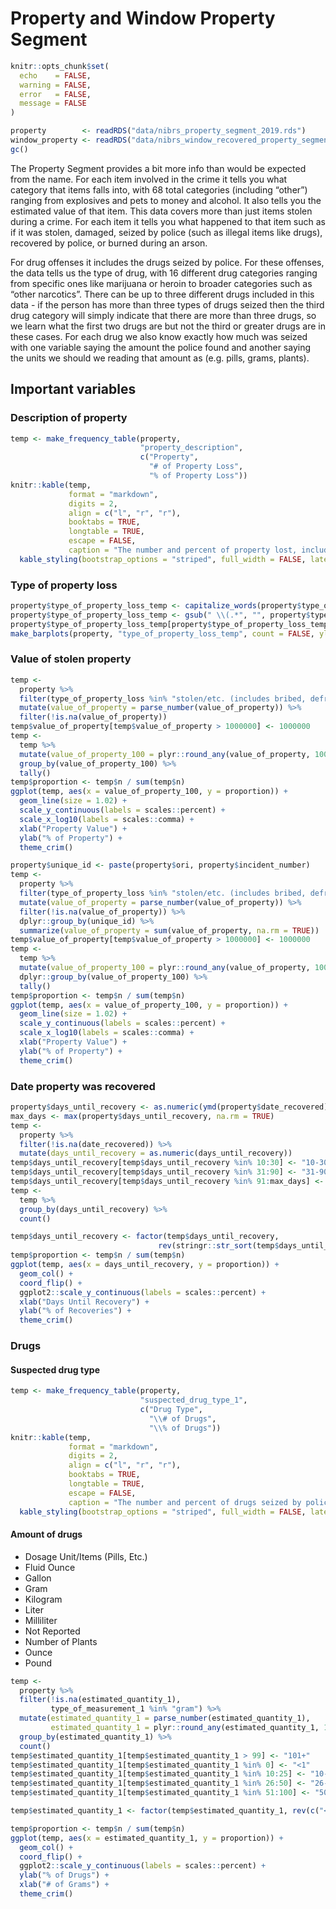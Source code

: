# Property and Window Property Segment

```r
knitr::opts_chunk$set(
  echo    = FALSE,
  warning = FALSE,
  error   = FALSE,
  message = FALSE
)
```

```r
property        <- readRDS("data/nibrs_property_segment_2019.rds")
window_property <- readRDS("data/nibrs_window_recovered_property_segment_2019.rds")
gc()
```

The Property Segment provides a bit more info than would be expected from the name. For each item involved in the crime it tells you what category that items falls into, with 68 total categories (including "other") ranging from explosives and pets to money and alcohol. It also tells you the estimated value of that item. This data covers more than just items stolen during a crime. For each item it tells you what happened to that item such as if it was stolen, damaged, seized by police (such as illegal items like drugs), recovered by police, or burned during an arson.

For drug offenses it includes the drugs seized by police. For these offenses, the data tells us the type of drug, with 16 different drug categories ranging from specific ones like marijuana or heroin to broader categories such as "other narcotics". There can be up to three different drugs included in this data - if the person has more than three types of drugs seized then the third drug category will simply indicate that there are more than three drugs, so we learn what the first two drugs are but not the third or greater drugs are in these cases. For each drug we also know exactly how much was seized with one variable saying the amount the police found and another saying the units we should we reading that amount as (e.g. pills, grams, plants). 

## Important variables

### Description of property

```r
temp <- make_frequency_table(property,
                             "property_description",
                             c("Property",
                               "# of Property Loss",
                               "% of Property Loss"))
knitr::kable(temp, 
             format = "markdown",
             digits = 2, 
             align = c("l", "r", "r"),
             booktabs = TRUE, 
             longtable = TRUE,
             escape = FALSE,
             caption = "The number and percent of property lost, including property stolen (including forcibly taken such as during a robbery) in a crime, burned in an arson, or seized by police (generally in drug arrests), for all offenses in 2019. Each offense can have multiple items stolen/seized.") %>%
  kable_styling(bootstrap_options = "striped", full_width = FALSE, latex_options = c("hold_position", "repeat_header"))
```

\setstretch{1.15}

### Type of property loss

```r
property$type_of_property_loss_temp <- capitalize_words(property$type_of_property_loss)
property$type_of_property_loss_temp <- gsub(" \\(.*", "", property$type_of_property_loss_temp, ignore.case = TRUE)
property$type_of_property_loss_temp[property$type_of_property_loss_temp == "Stolen/Etc."] <- "Stolen/Robbed/Etc."
make_barplots(property, "type_of_property_loss_temp", count = FALSE, ylab = "% of Property")
```


### Value of stolen property

```r
temp <-
  property %>%
  filter(type_of_property_loss %in% "stolen/etc. (includes bribed, defrauded, embezzled, extorted, ransomed, robbed, etc.)") %>%
  mutate(value_of_property = parse_number(value_of_property)) %>%
  filter(!is.na(value_of_property))
temp$value_of_property[temp$value_of_property > 1000000] <- 1000000
temp <-
  temp %>%
  mutate(value_of_property_100 = plyr::round_any(value_of_property, 100)) %>%
  group_by(value_of_property_100) %>%
  tally()
temp$proportion <- temp$n / sum(temp$n)
ggplot(temp, aes(x = value_of_property_100, y = proportion)) +
  geom_line(size = 1.02) +
  scale_y_continuous(labels = scales::percent) +
  scale_x_log10(labels = scales::comma) +
  xlab("Property Value") +
  ylab("% of Property") +
  theme_crim()
```



```r
property$unique_id <- paste(property$ori, property$incident_number)
temp <-
  property %>%
  filter(type_of_property_loss %in% "stolen/etc. (includes bribed, defrauded, embezzled, extorted, ransomed, robbed, etc.)") %>%
  mutate(value_of_property = parse_number(value_of_property)) %>%
  filter(!is.na(value_of_property)) %>%
  dplyr::group_by(unique_id) %>%
  summarize(value_of_property = sum(value_of_property, na.rm = TRUE))
temp$value_of_property[temp$value_of_property > 1000000] <- 1000000
temp <-
  temp %>%
  mutate(value_of_property_100 = plyr::round_any(value_of_property, 100)) %>%
  dplyr::group_by(value_of_property_100) %>%
  tally()
temp$proportion <- temp$n / sum(temp$n)
ggplot(temp, aes(x = value_of_property_100, y = proportion)) +
  geom_line(size = 1.02) +
  scale_y_continuous(labels = scales::percent) +
  scale_x_log10(labels = scales::comma) +
  xlab("Property Value") +
  ylab("% of Property") +
  theme_crim()
```


### Date property was recovered

```r
property$days_until_recovery <- as.numeric(ymd(property$date_recovered) - ymd(property$incident_date))
max_days <- max(property$days_until_recovery, na.rm = TRUE)
temp <- 
  property %>%
  filter(!is.na(date_recovered)) %>%
  mutate(days_until_recovery = as.numeric(days_until_recovery))
temp$days_until_recovery[temp$days_until_recovery %in% 10:30] <- "10-30"
temp$days_until_recovery[temp$days_until_recovery %in% 31:90] <- "31-90"
temp$days_until_recovery[temp$days_until_recovery %in% 91:max_days] <- "91+"
temp <-
  temp %>%
  group_by(days_until_recovery) %>%
  count()

temp$days_until_recovery <- factor(temp$days_until_recovery, 
                                 rev(stringr::str_sort(temp$days_until_recovery, numeric = TRUE)))
temp$proportion <- temp$n / sum(temp$n)
ggplot(temp, aes(x = days_until_recovery, y = proportion)) +
  geom_col() +
  coord_flip() + 
  ggplot2::scale_y_continuous(labels = scales::percent) + 
  xlab("Days Until Recovery") +
  ylab("% of Recoveries") + 
  theme_crim()
```



### Drugs

#### Suspected drug type

```r
temp <- make_frequency_table(property,
                             "suspected_drug_type_1",
                             c("Drug Type",
                               "\\# of Drugs",
                               "\\% of Drugs"))
knitr::kable(temp, 
             format = "markdown",
             digits = 2, 
             align = c("l", "r", "r"),
             booktabs = TRUE, 
             longtable = TRUE,
             escape = FALSE,
             caption = "The number and percent of drugs seized by police by type of drug.") %>%
  kable_styling(bootstrap_options = "striped", full_width = FALSE, latex_options = c("hold_position", "repeat_header"))
```

\setstretch{1.15}

#### Amount of drugs


* Dosage Unit/Items (Pills, Etc.)
* Fluid Ounce
* Gallon                   
* Gram
* Kilogram       
* Liter                   
* Milliliter
* Not Reported
* Number of Plants           
* Ounce
* Pound


```r
temp <-
  property %>%
  filter(!is.na(estimated_quantity_1),
         type_of_measurement_1 %in% "gram") %>%
  mutate(estimated_quantity_1 = parse_number(estimated_quantity_1),
         estimated_quantity_1 = plyr::round_any(estimated_quantity_1, 1)) %>%
  group_by(estimated_quantity_1) %>%
  count() 
temp$estimated_quantity_1[temp$estimated_quantity_1 > 99] <- "101+"
temp$estimated_quantity_1[temp$estimated_quantity_1 %in% 0] <- "<1"
temp$estimated_quantity_1[temp$estimated_quantity_1 %in% 10:25] <- "10-25"
temp$estimated_quantity_1[temp$estimated_quantity_1 %in% 26:50] <- "26-50"
temp$estimated_quantity_1[temp$estimated_quantity_1 %in% 51:100] <- "50-100"

temp$estimated_quantity_1 <- factor(temp$estimated_quantity_1, rev(c("<1", 1:9, "10-25", "26-50", "50-100", "101+")))

temp$proportion <- temp$n / sum(temp$n)
ggplot(temp, aes(x = estimated_quantity_1, y = proportion)) +
  geom_col() +
  coord_flip() + 
  ggplot2::scale_y_continuous(labels = scales::percent) + 
  ylab("% of Drugs") +
  xlab("# of Grams") + 
  theme_crim()

```


